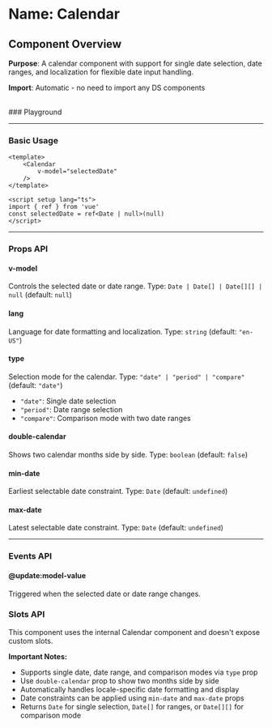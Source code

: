 
<Meta of={Calendar} />

# Name: Calendar
## Component Overview

**Purpose**: A calendar component with support for single date selection, date ranges, and localization for flexible date input handling.

**Import**: Automatic - no need to import any DS components

<br />
### Playground

<Canvas of={Calendar.Primary} />
<Controls />

---

### Basic Usage

```vue
<template>
    <Calendar 
        v-model="selectedDate"
    />
</template>

<script setup lang="ts">
import { ref } from 'vue'
const selectedDate = ref<Date | null>(null)
</script>
```

<Canvas sourceState="none" of={Calendar.Primary} />

---

### Props API

#### v-model
Controls the selected date or date range. Type: `Date | Date[] | Date[][] | null` (default: `null`)

#### lang
Language for date formatting and localization. Type: `string` (default: `"en-US"`)

<Canvas sourceState="none" of={Calendar.Lang} />

#### type
Selection mode for the calendar. Type: `"date" | "period" | "compare"` (default: `"date"`)
- `"date"`: Single date selection
- `"period"`: Date range selection  
- `"compare"`: Comparison mode with two date ranges

<Canvas sourceState="none" of={Calendar.Period} />
<Canvas sourceState="none" of={Calendar.Compare} />

#### double-calendar
Shows two calendar months side by side. Type: `boolean` (default: `false`)

<Canvas sourceState="none" of={Calendar.DoubleCalendar} />

#### min-date
Earliest selectable date constraint. Type: `Date` (default: `undefined`)

<Canvas sourceState="none" of={Calendar.MinDate} />

#### max-date
Latest selectable date constraint. Type: `Date` (default: `undefined`)

<Canvas sourceState="none" of={Calendar.MaxDate} />

---

### Events API

#### @update:model-value
Triggered when the selected date or date range changes.

### Slots API

This component uses the internal Calendar component and doesn't expose custom slots.

**Important Notes:**
- Supports single date, date range, and comparison modes via `type` prop
- Use `double-calendar` prop to show two months side by side
- Automatically handles locale-specific date formatting and display  
- Date constraints can be applied using `min-date` and `max-date` props
- Returns `Date` for single selection, `Date[]` for ranges, or `Date[][]` for comparison mode